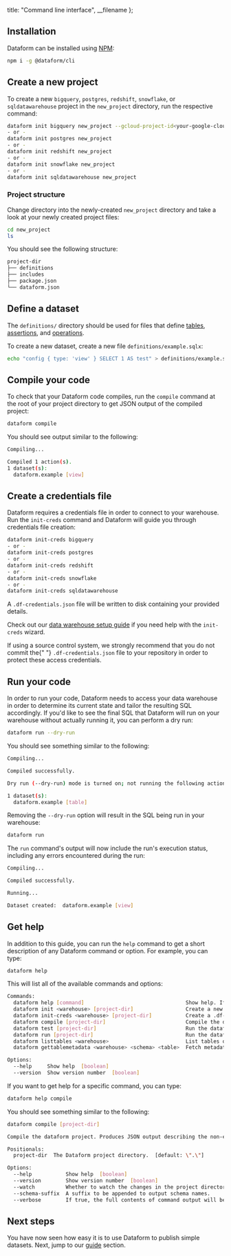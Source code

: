 
  title: "Command line interface",
  __filename
};


## Installation

Dataform can be installed using <a target="_blank" rel="noopener" href="https://www.npmjs.com/get-npm">NPM</a>:

```bash
npm i -g @dataform/cli
```

## Create a new project

To create a new `bigquery`, `postgres`, `redshift`, `snowflake`, or `sqldatawarehouse` project in the `new_project` directory, run the respective command:

```bash
dataform init bigquery new_project --gcloud-project-id<your-google-cloud-project-id>
- or -
dataform init postgres new_project
- or -
dataform init redshift new_project
- or -
dataform init snowflake new_project
- or -
dataform init sqldatawarehouse new_project
```

### Project structure

Change directory into the newly-created `new_project` directory and take a look at your newly created project files:

```bash
cd new_project
ls
```

You should see the following structure:

```bash
project-dir
├── definitions
├── includes
├── package.json
└── dataform.json
```

## Define a dataset

The `definitions/` directory should be used for files that define [tables](/datasets), [assertions](/assertions), and [operations](/operations).

To create a new dataset, create a new file `definitions/example.sqlx`:

```bash
echo "config { type: 'view' } SELECT 1 AS test" > definitions/example.sqlx
```

## Compile your code

To check that your Dataform code compiles, run the `compile` command at the root of your project directory to get JSON output of the compiled project:

```bash
dataform compile
```

You should see output similar to the following:

```bash
Compiling...

Compiled 1 action(s).
1 dataset(s):
  dataform.example [view]
```

## Create a credentials file

Dataform requires a credentials file in order to connect to your warehouse. Run the `init-creds` command and Dataform will guide you through credentials file creation:

```bash
dataform init-creds bigquery
- or -
dataform init-creds postgres
- or -
dataform init-creds redshift
- or -
dataform init-creds snowflake
- or -
dataform init-creds sqldatawarehouse
```

A `.df-credentials.json` file will be written to disk containing your provided details.

Check out our [data warehouse setup guide](/platform_guides/set_up_datawarehouse) if you need help with the `init-creds` wizard.

<div className="bp3-callout bp3-icon-info-sign bp3-intent-warning" markdown="1">
  If using a source control system, we strongly recommend that you do not commit the{" "}
  <code>.df-credentials.json</code> file to your repository in order to protect these access
  credentials.
</div>

## Run your code

In order to run your code, Dataform needs to access your data warehouse in order to determine its current state and tailor the resulting
SQL accordingly. If you'd like to see the final SQL that Dataform will run on your warehouse without actually running it, you can perform a dry run:

```bash
dataform run --dry-run
```

You should see something similar to the following:

```bash
Compiling...

Compiled successfully.

Dry run (--dry-run) mode is turned on; not running the following actions against your warehouse:

1 dataset(s):
  dataform.example [table]
```

Removing the `--dry-run` option will result in the SQL being run in your warehouse:

```bash
dataform run
```

The `run` command's output will now include the run's execution status, including any errors encountered during the run:

```bash
Compiling...

Compiled successfully.

Running...

Dataset created:  dataform.example [view]
```

## Get help

In addition to this guide, you can run the `help` command to get a short description of any Dataform command or option. For example, you can type:

```bash
dataform help
```

This will list all of the available commands and options:

```bash
Commands:
  dataform help [command]                                 Show help. If [command] is specified, the help is for the given command.
  dataform init <warehouse> [project-dir]                 Create a new dataform project.
  dataform init-creds <warehouse> [project-dir]           Create a .df-credentials.json file for dataform to use when accessing your warehouse.
  dataform compile [project-dir]                          Compile the dataform project. Produces JSON output describing the non-executable graph.
  dataform test [project-dir]                             Run the dataform project\'s unit tests on the configured data warehouse.
  dataform run [project-dir]                              Run the dataform project\'s scripts on the configured data warehouse.
  dataform listtables <warehouse>                         List tables on the configured data warehouse.
  dataform gettablemetadata <warehouse> <schema> <table>  Fetch metadata for a specified table.

Options:
  --help     Show help  [boolean]
  --version  Show version number  [boolean]
```

If you want to get help for a specific command, you can type:

```bash
dataform help compile
```

You should see something similar to the following:

```bash
dataform compile [project-dir]

Compile the dataform project. Produces JSON output describing the non-executable graph.

Positionals:
  project-dir  The Dataform project directory.  [default: \".\"]

Options:
  --help           Show help  [boolean]
  --version        Show version number  [boolean]
  --watch          Whether to watch the changes in the project directory.  [boolean] [default: false]
  --schema-suffix  A suffix to be appended to output schema names.
  --verbose        If true, the full contents of command output will be output (containing fully compiled SQL, etc).  [boolean] [default: false]
```

## Next steps

You have now seen how easy it is to use Dataform to publish simple datasets. Next, jump to our [guide](/guides/datasets) section.
